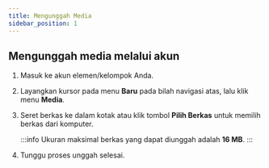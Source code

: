 ```yaml
---
title: Mengunggah Media
sidebar_position: 1
---
```


## Mengunggah media melalui akun

1. Masuk ke akun elemen/kelompok Anda.
2. Layangkan kursor pada menu **Baru** pada bilah navigasi atas, lalu klik menu **Media**.
3. Seret berkas ke dalam kotak atau klik tombol **Pilih Berkas** untuk memilih berkas dari komputer.

   :::info
   Ukuran maksimal berkas yang dapat diunggah adalah **16 MB**.
   :::

4. Tunggu proses unggah selesai.
